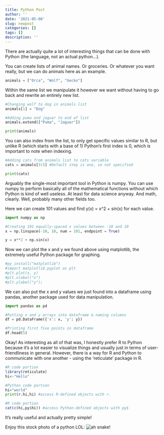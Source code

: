 ```yaml
---
title: Python Post
author: ''
date: '2021-05-08'
slug: newpost
categories: []
tags: []
description: ''
---
```


There are actually quite a lot of interesting things that can be done with Python (the language, not an actual python...).

You can create lists of animal names. Or groceries. Or whatever you want really, but we can do animals here as an example.

```python
animals = ["Orca", "Wolf", "Gecko"]
```

Within the same list we manipulate it however we want without having to go back and rewrite an entirely new list. 

```python
#Changing wolf to dog in animals list
animals[1] = "Dog" 

#Adding puma and jaguar to end of list
animals.extend(["Puma", "Jaguar"]) 

print(animals)

```

You can also index from the list, to only get specific values similar to R, but unlike R (which starts with a base of 1) Python's first index is 0, which is important to note when indexing.

```python
#Adding cats from animals list to cats variable
cats = animals[3:5] #Default step is one, so not specified

print(cats)
```


Arguably the single-most important tool in Python is numpy. You can use numpy to perform basically all of the mathematical functions without which Python is kind of well useless. At least for data science anyway. And math, clearly. Well, probably many other fields too.

Here we can create 101 values and find y(x) = x^2 + sin(x) for each value. 

```python
import numpy as np

#Creating 101 equally-spaced x values between -10 and 10
x = np.linspace(-10, 10, num = 101, endpoint = True)

y = x**2 + np.sin(x)

```

Now we can plot the x and y we found above using matplotlib, the extremely useful Python package for graphing.

```python
#py_install("matplotlib")
#import matplotlib.pyplot as plt
#plt.plot(x, y)
#plt.xlabel("x")
#plt.ylabel("y");

```


We can also put the x and y values we just found into a dataframe using pandas, another package used for data manipulation.

```python
import pandas as pd 

#Putting x and y arrays into dataframe & naming columns
df = pd.DataFrame({'x': x, 'y': y})

#Printing first five points in dataframe
df.head(5)

```


Okay! As interesting as all of that was, I honestly prefer R to Python because it's a lot easier to visualize things and usually just in terms of user-friendliness in general. However, there is a way for R and Python to communicate with one another - using the 'reticulate' package in R. 

```R
#R code portion
library(reticulate)
hi<-"Hello"
```

```python
#Python code portion
hi="world"
print(r.hi,hi) #access R-defined objects with r.
```

```R
#R code portion
cat(c(hi,py$hi)) #access Python-defined objects with py$

```

It's really useful and actually pretty simple!

Enjoy this stock photo of a python LOL:
![ah snake!](pyt.jpg)

